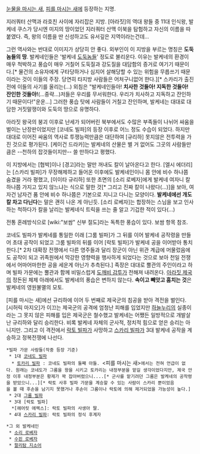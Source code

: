 [[눈물을 마시는 새]], [[피를 마시는 새]]에 등장하는 지명.

지러쿼터 산맥과 라호친 사이에 자리잡은 지방. [아라짓]의 역대 왕들 중 11대 인식왕, 발케네 쿠스가 당시엔 미지의 땅이었던 지러쿼터 산맥 이북을 탐험하고 자신의 이름을 따 붙였다. 즉, 왕의 이름을 딴 신성하고도 유서깊은 지역이라는건데...

그런 역사와는 반대로 이미지가 상당히 안 좋다. 외부인이 이 지방을 부르는 명칭은 '''도둑놈들의 땅'''. 발케네인들은 '발케네 [[도둑]]놈들' 정도로 불리운다. 이유는 발케네의 환경이 매우 척박하고 풍습이 매우 거칠어 도둑질과 강도질을 대담함의 증거로 여기기 때문이다.[* 물건의 소유자에게 구타당하거나 심지어 살해당할 수 있는 위험을 무릅쓰기 때문이라는 것이 이들의 주장. 당연히 타지방 사람들은 어처구니없어 한다.][* 스카리가 출진 전에 이들의 사기를 올리는(...) 외침은 "발케네인들아! '''치사한 것들아! 지독한 것들아! 잔인한 것들아!'''(…중략…)저들은 우리를 무서워한다. 우리가 치사하고 지독하고 잔인하기 때문이다!"운운...] 그러한 풍습 탓에 사람들이 거칠고 잔인하며, 발케네는 대대로 대담한 거짓말쟁이와 도둑의 땅으로 유명하다.

아라짓 왕국의 붕괴 이후로 난세가 되어버린 북부에서도 수많은 부족들이 나뉘어 싸움을 벌이는 난장판이었지만 [코네도 빌파]의 등장 이후로 어느 정도 수습이 되었다. 하지만 대대로 이어진 싸움의 역사로 투쟁능력만큼은 대단하여 [규리하] 못지않은 전투력을 가진 것으로 평가된다. [케이건 드라카]는 발케네의 산물은 별 거 없어도 그곳의 사람들만큼은 --천하의 잡것들이지만-- 쓸 만하다고 평했다.

이 지방에서는 [협박]이나 [경고]라는 말만 꺼내도 칼이 날아온다고 한다. [엘시 에더리]는 [스카리 빌파]가 무장해제하고 들어온 이후에도 발케네인이니 몸 안에 비수 하나쯤 숨겼을 거라 평했고, [이이타 규리하] 또한 초면의 [소리 로베자]에게 발케네 여자니 칼 하나쯤 가지고 있지 않느냐는 식으로 말한 것[* 그리고 진짜 칼이 나왔다(...)]을 보아, 여자건 남자건 품 안에 비수 하나쯤은 기본으로 지니고 다니는 모양이다. '''발케네에선 개도 칼 차고 다닌다'''는 말은 괜히 나온 게 아닌듯.  [소리 로베자]는 합장하는 스님을 보고 인사하는 척하다가 칼을 날리는 발케네식 트릭을 쓰는 줄 알고 기겁한 적이 있다(...)

전통 혼례방식으로 [wiki:"보쌈" 신부 절도]라는 독특한 풍습이 있다. 보쌈 항목 참조.

코네도 빌파가 발케네를 통일한 이래 [그룸 빌파]가 그 뒤를 이어 발케네 공작령을 만들어 초대 공작이 되었고 그룸 빌파의 뒤를 이어 [락토 빌파]가 발케네 공을 이어받아 통치한다.[* 2차 대확장 전쟁에서 다른 영주들과 달리 장군이 아닌 위관 계급에 머물렀음에도 공작이 되고 귀족원에서 막강한 영향력을 행사하게 되었다는 것으로 보아 천일 전쟁에서 어마어마한한 공을 세운게 아닌가 추측된다.] 족장은 대대로 뿔관의 주인이라고 하며 빌파 가문에는 뿔관과 함께 비밀스럽게 [[도깨비 감투]]가 전해져 내려온다. [[아라짓 제국]]의 정돈된 체제 아래에서도 발케네의 풍습은 변하지 않는다. '''속이고 빼앗고 훔치는 것'''은 발케네의 영원불멸의 모토.

[피를 마시는 새]에선 규리하에 이어 두 번째로 제국군의 침공을 받아 격전을 벌인다. [시허릭 마지오]가 이끄는 제국군의 공격에 엄청난 피해를 입었지만 [[하늘누리]]의 실종이라는 그 못지 않은 피해를 입은 제국군은 철수했고 발케네는 어쨌든 일방적으로 개발살난 규리하와 달리 승리한다. 비록 발케네 자체의 군사적, 정치적 힘으로 얻은 승리는 아니지만. 그리고 이 격전에서 [[락토 빌파]]가 사망하고 [[스카리 빌파]]가 3대 발케네 공작을 계승하고 정복전쟁에 나선다.
  
 *빌파 가문 사람들(작중 등장 기준)
  * 1대 [[코네도 빌파]]
   * [[토카리 빌파]] : 코네도 빌파의 둘째 아들. <피를 마시는 새>에서는 전혀 언급이 없다. 원래는 코네도가 그룸을 왕을 시키고 토카리는 내정부분을 맡길 생각이었다지만, 제국 안정 이후 내정부분은 황제가 꽉 잡아버렸으니....[* 군사를 맡기려던 그룸은 발케네의 공작령을 받았으니...][* 락토 사후 빌파 가문을 계승할 수 있는 사람이 스카리 뿐이었음을 볼 때 후손을 남기지 못했거나 후손이 그룸이나 락토에 의해 제거되었을 가능성이 높다.]
  * 2대 [[그룸 빌파]]
  * 3대 [락토 빌파]
   *[헤어릿 에렉스]: 락토 빌파의 사생아 딸.
  * 4대 [[스카리 빌파]]: 락토 빌파의 정식 후계자

 *그 외 발케네인
  * [[소리 로베자]]
  * [[수핀 로베자]]
  * [[팔리탐 지소어]]
